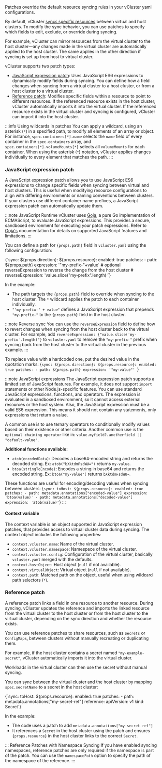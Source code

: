 
<ProAdmonition/>

Patches override the default resource syncing rules in your vCluster yaml configurations.

By default, vCluster [syncs specific resources](https://www.vcluster.com/docs/vcluster/next/configure/vcluster-yaml/sync/) between virtual and host clusters. To modify the sync behavior, you can use patches to specify which fields to edit, exclude, or override during syncing.

For example, vCluster can mirror resources from the virtual cluster to the host cluster—any changes made in the virtual cluster are automatically applied to the host cluster. The same applies in the other direction if syncing is set up from host to virtual cluster.

vCluster supports two patch types:

- [JavaScript expression patch](#javascript-expression-patch): Uses JavaScript ES6 expressions to dynamically modify fields during syncing. You can define how a field changes when syncing from a virtual cluster to a host cluster, or from a host cluster to a virtual cluster.
- [Reference patch](#reference-patch): Modifies specific fields within a resource to point to different resources. If the referenced resource exists in the host cluster, vCluster automatically imports it into the virtual cluster. If the referenced resource exists in the virtual cluster and syncing is configured, vCluster can import it into the host cluster.

:::info Using wildcards in patches
You can apply a wildcard, using an asterisk (`*`) in a specified path, to modify all elements of an array or object.
For instance, `spec.containers[*].name` selects the `name` field of every container in the `spec.containers` array, and `spec.containers[*].volumeMounts[*]` selects all `volumeMounts` for each container.
When using the asterisk (`*`) notation, vCluster applies changes individually to every element that matches the path.
:::

### JavaScript expression patch

A JavaScript expression patch allows you to use JavaScript ES6 expressions to change specific fields when syncing between virtual and host clusters.
This is useful when modifying resource configurations to align with differing environments or naming conventions between clusters. If your clusters use different container name prefixes, a JavaScript expression patch can automatically update them.

:::note JavaScript Runtime
vCluster uses [Goja](https://github.com/dop251/goja), a pure Go implementation of ECMAScript, to evaluate JavaScript expressions. This provides a secure, sandboxed environment for executing your patch expressions.
Refer to [Goja's](https://pkg.go.dev/github.com/dop251/goja) documentation for details on supported JavaScript features and limitations.
:::

You can define a path for <code>{props.path}</code> field in `vcluster.yaml` using the following configuration:

<CodeBlock language="yaml">
{`sync:
  ${props.direction}:
    ${props.resource}:
      enabled: true
      patches:
      - path: ${props.path}
        expression: '"my-prefix-"+value'
        # optional reverseExpression to reverse the change from the host cluster
        # reverseExpression: 'value.slice("my-prefix".length)'`}
</CodeBlock>

In the example:

  - The path targets the <code>{props.path}</code> field to override when syncing to the host cluster. The `*` wildcard applies the patch to each container individually.
  - `"'my-prefix-' + value"` defines a JavaScript expression that prepends `"my-prefix-"` to the <code>{props.path}</code> field in the host cluster.

:::note Reverse sync
You can use the `reverseExpression` field to define how to revert changes when syncing from the host cluster back to the virtual cluster.
For example, add `reverseExpression: {"value.slice('my-prefix'.length)"}` to `vcluster.yaml` to remove the `"my-prefix-"` prefix when syncing back from the host cluster to the virtual cluster in the previous example.
:::

To replace value with a hardcoded one, put the desired value in the quotation marks:
<CodeBlock language="yaml">
  {`sync:
  ${props.direction}:
    ${props.resource}:
      enabled: true
      patches:
      - path: ${props.path}
        expression: '"my-value"'
`}
</CodeBlock>

:::note JavaScript expressions
The JavaScript expression patch supports a limited set of JavaScript features. For example, it does not support `import` statements or other Node.js-specific features. You can use standard JavaScript expressions, functions, and operators.
The expression is evaluated in a sandboxed environment, so it cannot access external resources or the host system.
Also, the JavaScript expression must be a valid ES6 expression. This means it should not contain any statements, only expressions that return a value.

A common use is to use ternary operators to conditionally modify values based on their existence or other criteria.
Another common use is the `optional chaining operator` like in: `value.myfield?.anotherfield || "default-value"`.

**Additional functions available:**
- `atob(encodedData)`: Decodes a base64-encoded string and returns the decoded string. Ex: `atob("bXktdmFsdWU=")` returns `my-value`.
- `btoa(stringToEncode)`: Encodes a string in base64 and returns the encoded string. Ex: `btoa("my-value")` returns `bXktdmFsdWU=`.

These functions are useful for encoding/decoding values when syncing between clusters:
<CodeBlock language="yaml">
  {`sync:
    toHost:
      ${props.resource}:
        enabled: true
        patches:
        - path: metadata.annotations["encoded-value"]
          expression: 'btoa(value)'
        - path: metadata.annotations["decoded-value"]
          expression: 'atob(value)'`}
</CodeBlock>
:::

#### Context variable

The context variable is an object supported in JavaScript expression patches, that provides access to virtual cluster data during syncing. The context object includes the following properties:

* `context.vcluster.name`: Name of the virtual cluster.
* `context.vcluster.namespace`: Namespace of the virtual cluster.
* `context.vcluster.config`: Configuration of the virtual cluster, basically `vcluster.yaml` merged with the defaults.
* `context.hostObject`: Host object (`null` if not available).
* `context.virtualObject`: Virtual object (`null` if not available).
* `context.path`: Matched path on the object, useful when using wildcard path selectors (`*`).

### Reference patch

A reference patch links a field in one resource to another resource. During syncing, vCluster updates the reference and imports the linked resource from the virtual cluster to the host cluster or from the host cluster to the virtual cluster, depending on the sync direction and whether the resource exists.

You can use reference patches to share resources, such as `Secrets` or `ConfigMaps`, between clusters without manually recreating or duplicating them.

For example, if the host cluster contains a secret named `"my-example-secret"`, vCluster automatically imports it into the virtual cluster.

Workloads in the virtual cluster can then use the secret without manual syncing.

You can sync between the virtual cluster and the host cluster by mapping `spec.secretName` to a secret in the host cluster:

<CodeBlock language="yaml">
{`sync:
  toHost:
    ${props.resource}:
      enabled: true
      patches:
      - path: metadata.annotations["my-secret-ref"]
        reference:
          apiVersion: v1
          kind: Secret`}
</CodeBlock>

In the example:

- The code uses a patch to add `metadata.annotations["my-secret-ref"]`
- It references a `Secret` in the host cluster using the patch and ensures <code>{props.resource}</code> in the host cluster links to the correct `Secret`.

::: Reference Patches with Namespace Syncing
If you have enabled syncing namespaces, reference patches are only required if the namespace is part of the patch. You can use the `namespacePath` option to specify the path of the namespace of the reference.
:::
